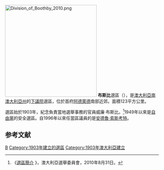 [[File:Division_of_Boothby_2010.png|300px]]
'''布斯比'''選區（{{lang-en|Division of Boothby}}），是[[澳大利亞|澳大利亞]][[南澳大利亞州|南澳大利亞州]]的[[澳大利亞下議院|下議院]]選區，位於首府[[阿德萊德|阿德萊德]]南部近郊。面積123平方公里。

選區始於1903年，紀念負責當地選舉事務的官員威廉·布斯比。<ref name=AECprofile2007>《[http://www.aec.gov.au/Elections/federal_elections/2007/Profiles/b/Boothby.htm 選區簡介] {{Wayback|url=http://www.aec.gov.au/Elections/federal_elections/2007/Profiles/b/Boothby.htm |date=20190630125335 }}》，澳大利亞選舉委員會，2010年8月31日。</ref>1949年以來是[[澳大利亞自由黨|自由黨]]的安全選區。自1996年以來任當區議員的是[[安德魯·索斯考特|安德魯·索斯考特]]。

==参考文献==
{{Reflist}}

[[Category:澳大利亞國會選區|B]]
[[Category:1903年建立的選區|Category:1903年建立的選區]]
[[Category:1903年澳大利亞建立|Category:1903年澳大利亞建立]]